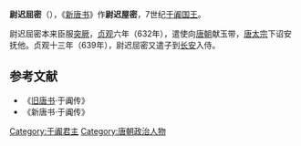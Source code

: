 '''尉迟屈密'''（{{bd|?||?||}}），《[[新唐书|新唐书]]》作'''尉迟屋密'''，7世纪[[于阗|于阗]][[国王|国王]]。

尉迟屈密本来臣服[[突厥|突厥]]，[[貞觀_(唐朝)|贞观]]六年（632年），遣使向[[唐朝|唐朝]]献玉带，[[唐太宗|唐太宗]]下诏安抚他。贞观十三年（639年），尉迟屈密又遣子到[[长安|长安]]入侍。
{{start box}}
{{s-before|[[卑示闭练|卑示闭练]]}}
{{s-title|[[于阗|于阗]]国王|}}
{{s-after|[[伏闍信|伏闍信]]}}
{{end box}}
==参考文献==
*《[[旧唐书|旧唐书]]·于阗传》
*《新唐书·于阗传》

[[Category:于阗君主|Category:于阗君主]]
[[Category:唐朝政治人物|Category:唐朝政治人物]]